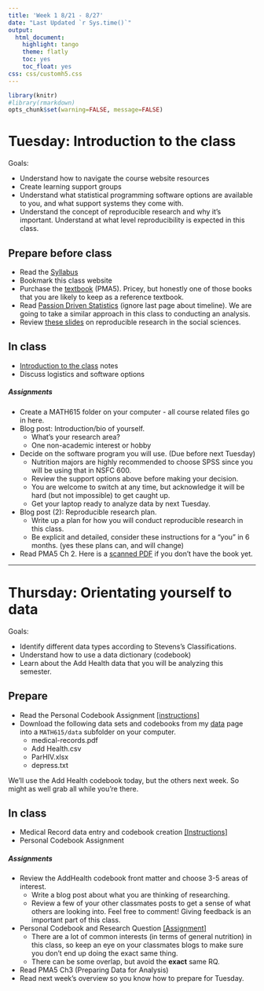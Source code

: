 ```yaml
---
title: 'Week 1 8/21 - 8/27'
date: "Last Updated `r Sys.time()`"
output:
  html_document:
    highlight: tango
    theme: flatly
    toc: yes
    toc_float: yes
css: css/customh5.css
---
```


```r
library(knitr)
#library(rmarkdown)
opts_chunk$set(warning=FALSE, message=FALSE) 
```


# Tuesday: Introduction to the class
Goals: 

* Understand how to navigate the course website resources
* Create learning support groups
* Understand what statistical programming software options are available to you, and what support systems they come with. 
* Understand the concept of reproducible research and why it's important. Understand at what level reproducibility is expected in this class. 

## Prepare before class
* Read the [Syllabus](docs/syllabus_615_f17.html)
* Bookmark this class website 
* Purchase the [textbook](https://www.amazon.com/Practical-Multivariate-Analysis-Chapman-Statistical/dp/1439816808) (PMA5). Pricey, but honestly one of those books that you are likely to keep as a reference textbook. 
* Read [Passion Driven Statistics](docs/PDS_Intro_Stat.pdf) (ignore last page about timeline). We are going to take a similar approach in this class to conducting an analysis. 
* Review [these slides](http://benmarwick.github.io/UW-eScience-reproducibility-social-sciences/#/) on reproducible research in the social sciences.


## In class
* [Introduction to the class](docs/lec01_intro_class.html) notes
* Discuss logistics and software options

##### Assignments
* Create a MATH615 folder on your computer - all course related files go in here. 
* Blog post: Introduction/bio of yourself. 
    - What's your research area?
    - One non-academic interest or hobby
* Decide on the software program you will use. (Due before next Tuesday)
    - Nutrition majors are highly recommended to choose SPSS since you will be using that in NSFC 600. 
    - Review the support options above before making your decision.  
    - You are welcome to switch at any time, but acknowledge it will be hard (but not impossible) to get caught up.
    - Get your laptop ready to analyze data by next Tuesday. 
* Blog post (2): Reproducible research plan.
    - Write up a plan for how you will conduct reproducible research in this class.
    - Be explicit and detailed, consider these instructions for a "you" in 6 months. (yes these plans can, and will change)
* Read PMA5 Ch 2. Here is a [scanned PDF](docs/PMA5 Ch 2 and 3.pdf) if you don't have the book yet.
    
----

# Thursday: Orientating yourself to data
Goals: 

* Identify different data types according to Stevens's Classifications. 
* Understand how to use a data dictionary (codebook)
* Learn about the Add Health data that you will be analyzing this semester. 

## Prepare
* Read the Personal Codebook Assignment [[instructions]](hw/RQ_personal_codebook_assignment.html)
* Download the following data sets and codebooks from my [data](https://norcalbiostat.netlify.com/data/raw_data/) page into a `MATH615/data` subfolder on your computer. 
    - medical-records.pdf
    - Add Health.csv
    - ParHIV.xlsx
    - depress.txt
    
We'll use the Add Health codebook today, but the others next week. So might as well grab all while you're there. 

## In class
* Medical Record data entry and codebook creation [[Instructions]](docs/MedRecords.html)
* Personal Codebook Assignment

##### Assignments
* Review the AddHealth codebook front matter and choose 3-5 areas of interest. 
    - Write a blog post about what you are thinking of researching. 
    - Review a few of your other classmates posts to get a sense of what others are looking into. Feel free to comment! Giving feedback is an important part of this class.  
* Personal Codebook and Research Question [[Assignment]](hw/RQ_personal_codebook_assignment.html) 
    - There are a lot of common interests (in terms of general nutrition) in this class, so keep an eye on your classmates blogs to make sure you don't end up doing the exact same thing. 
    - There can be some overlap, but avoid the **exact** same RQ. 
* Read PMA5 Ch3 (Preparing Data for Analysis)
* Read next week's overview so you know how to prepare for Tuesday. 




